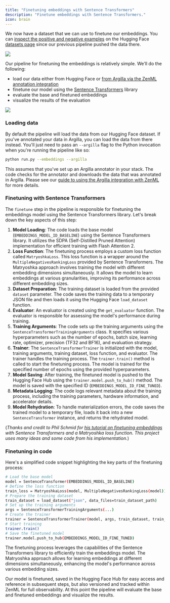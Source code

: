 ```yaml
---
title: "Finetuning embeddings with Sentence Transformers"
description: "Finetune embeddings with Sentence Transformers."
icon: brain
---
```


We now have a dataset that we can use to finetune our embeddings. You can [inspect the positive and negative examples](https://huggingface.co/datasets/zenml/rag%5Fqa%5Fembedding%5Fquestions%5F0%5F60%5F0%5Fdistilabel) on the Hugging Face [datasets page](https://huggingface.co/datasets/zenml/rag%5Fqa%5Fembedding%5Fquestions%5F0%5F60%5F0%5Fdistilabel) since our previous pipeline pushed the data there.

<Frame caption="Synthetic data generated with distilabel for embeddings finetuning">
  <img src="/images/user-guide/sy-3.avif"/>
</Frame>

Our pipeline for finetuning the embeddings is relatively simple. We'll do the following:

* load our data either from Hugging Face or [from Argilla via the ZenML annotation integration](/latest/versions/0.66.0/stack-components/annotators/argilla)
* finetune our model using the [Sentence Transformers](https://www.sbert.net/) library
* evaluate the base and finetuned embeddings
* visualize the results of the evaluation
<Frame caption="Embeddings finetuning pipeline with Sentence Transformers and ZenML">
  <img src="/images/user-guide/sy-4.avif"/>
</Frame>

### Loading data

By default the pipeline will load the data from our Hugging Face dataset. If you've annotated your data in Argilla, you can load the data from there instead. You'll just need to pass an `--argilla` flag to the Python invocation when you're running the pipeline like so:

```bash
python run.py --embeddings --argilla
```

This assumes that you've set up an Argilla annotator in your stack. The code checks for the annotator and downloads the data that was annotated in Argilla. Please see our [guide to using the Argilla integration with ZenML](/latest/versions/0.66.0/stack-components/annotators/argilla) for more details.

### Finetuning with Sentence Transformers

The `finetune` step in the pipeline is responsible for finetuning the embeddings model using the Sentence Transformers library. Let's break down the key aspects of this step:

1. **Model Loading**: The code loads the base model (`EMBEDDINGS_MODEL_ID_BASELINE`) using the Sentence Transformers library. It utilizes the SDPA (Self-Distilled Pruned Attention) implementation for efficient training with Flash Attention 2.
2. **Loss Function**: The finetuning process employs a custom loss function called `MatryoshkaLoss`. This loss function is a wrapper around the `MultipleNegativesRankingLoss` provided by Sentence Transformers. The Matryoshka approach involves training the model with different embedding dimensions simultaneously. It allows the model to learn embeddings at various granularities, improving its performance across different embedding sizes.
3. **Dataset Preparation**: The training dataset is loaded from the provided `dataset` parameter. The code saves the training data to a temporary JSON file and then loads it using the Hugging Face `load_dataset` function.
4. **Evaluator**: An evaluator is created using the `get_evaluator` function. The evaluator is responsible for assessing the model's performance during training.
5. **Training Arguments**: The code sets up the training arguments using the `SentenceTransformerTrainingArguments` class. It specifies various hyperparameters such as the number of epochs, batch size, learning rate, optimizer, precision (TF32 and BF16), and evaluation strategy.
6. **Trainer**: The `SentenceTransformerTrainer` is initialized with the model, training arguments, training dataset, loss function, and evaluator. The trainer handles the training process. The `trainer.train()` method is called to start the finetuning process. The model is trained for the specified number of epochs using the provided hyperparameters.
7. **Model Saving**: After training, the finetuned model is pushed to the Hugging Face Hub using the `trainer.model.push_to_hub()` method. The model is saved with the specified ID (`EMBEDDINGS_MODEL_ID_FINE_TUNED`).
8. **Metadata Logging**: The code logs relevant metadata about the training process, including the training parameters, hardware information, and accelerator details.
9. **Model Rehydration**: To handle materialization errors, the code saves the trained model to a temporary file, loads it back into a new `SentenceTransformer` instance, and returns the rehydrated model.

(_Thanks and credit to Phil Schmid for_ [_his tutorial on finetuning embeddings_](https://www.philschmid.de/fine-tune-embedding-model-for-rag) _with Sentence Transformers and a Matryoshka loss function. This project uses many ideas and some code from his implementation._)

### Finetuning in code

Here's a simplified code snippet highlighting the key parts of the finetuning process:

```Bash
# Load the base model
model = SentenceTransformer(EMBEDDINGS_MODEL_ID_BASELINE)
# Define the loss function
train_loss = MatryoshkaLoss(model, MultipleNegativesRankingLoss(model))
# Prepare the training dataset
train_dataset = load_dataset("json", data_files=train_dataset_path)
# Set up the training arguments
args = SentenceTransformerTrainingArguments(...)
# Create the trainer
trainer = SentenceTransformerTrainer(model, args, train_dataset, train_loss)
# Start training
trainer.train()
# Save the finetuned model
trainer.model.push_to_hub(EMBEDDINGS_MODEL_ID_FINE_TUNED)
```

The finetuning process leverages the capabilities of the Sentence Transformers library to efficiently train the embeddings model. The Matryoshka approach allows for learning embeddings at different dimensions simultaneously, enhancing the model's performance across various embedding sizes.

Our model is finetuned, saved in the Hugging Face Hub for easy access and reference in subsequent steps, but also versioned and tracked within ZenML for full observability. At this point the pipeline will evaluate the base and finetuned embeddings and visualize the results.


